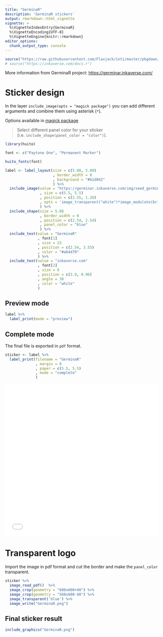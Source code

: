 ```yaml
---
title: "GerminaR"
description: 'GerminaR stickers'
output: rmarkdown::html_vignette
vignette: >
  %\VignetteIndexEntry{GerminaR}
  %\VignetteEncoding{UTF-8}
  %\VignetteEngine{knitr::rmarkdown}
editor_options: 
  chunk_output_type: console
---
```


```r
source("https://raw.githubusercontent.com/Flavjack/inti/master/pkgdown/favicon/docs.r")
# source("https://inkaverse.com/docs.r")
```

More information from GerminaR project: <https://germinar.inkaverse.com/>

# Sticker design

In the layer `include_image(opts = "magick package")` you can add different arguments and combine them using asterisk (`*`).

Options available in [magick package](https://cran.r-project.org/web/packages/magick/vignettes/intro.html)

> Select different panel color for your sticker (i.e. `include_shape(panel_color = "color")`). 

```r
library(huito)

font <- c("Paytone One", "Permanent Marker")

huito_fonts(font)

label <- label_layout(size = c(5.08, 5.08)
                      , border_width = 0
                      , background = "#b1d842"
                      ) %>% 
  include_image(value = "https://germinar.inkaverse.com/img/seed_germination.png"
                , size = c(5.5, 5.5)
                , position = c(2.55, 1.26)
                , opts = 'image_transparent("white")*image_modulate(brightness = 0)'
                ) %>%
  include_shape(size = 5.08
                , border_width = 0
                , position = c(2.54, 2.54)
                , panel_color = "blue"
                ) %>%
  include_text(value = "GerminaR"
               , font[1]
               , size = 23
               , position = c(2.54, 3.55)
               , color = "#a64d79"
               ) %>%
  include_text(value = "inkaverse.com"
               , font[2]
               , size = 6
               , position = c(3.9, 0.96)
               , angle = 30
               , color = "white"
               )
```

## Preview mode

```r
label %>% 
  label_print(mode = "preview")
```

## Complete mode

The final file is exported in `pdf` format.

```r
sticker <- label %>%
  label_print(filename = "GerminaR"
              , margin = 0
              , paper = c(5.5, 5.5)
              , mode = "complete"
              )
```

<embed src="GerminaR.pdf" height="500" width="100%" alt="pdf" pluginspage="http://www.adobe.com/products/acrobat/readstep2.html">

# Transparent logo

Import the image in pdf format and cut the border and make the `panel_color` transparent.

```r
sticker %>% 
  image_read_pdf()  %>% 
  image_crop(geometry = "600x600+40") %>%
  image_crop(geometry = "560x600-40") %>%
  image_transparent('blue') %>% 
  image_write("GerminaR.png")
```

## Final sticker result

```r
include_graphics("GerminaR.png")
```

